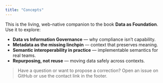 ```yaml
---
title: "Concepts"
---
```


This is the living, web-native companion to the book **Data as Foundation**.  
Use it to explore:

- **Data vs Information Governance** — why compliance isn’t capability.
- **Metadata as the missing linchpin** — context that preserves meaning.
- **Semantic interoperability in practice** — implementable semantics for real teams.
- **Repurposing, not reuse** — moving data safely across contexts.

> Have a question or want to propose a correction? Open an issue on GitHub or use the contact link in the footer.
